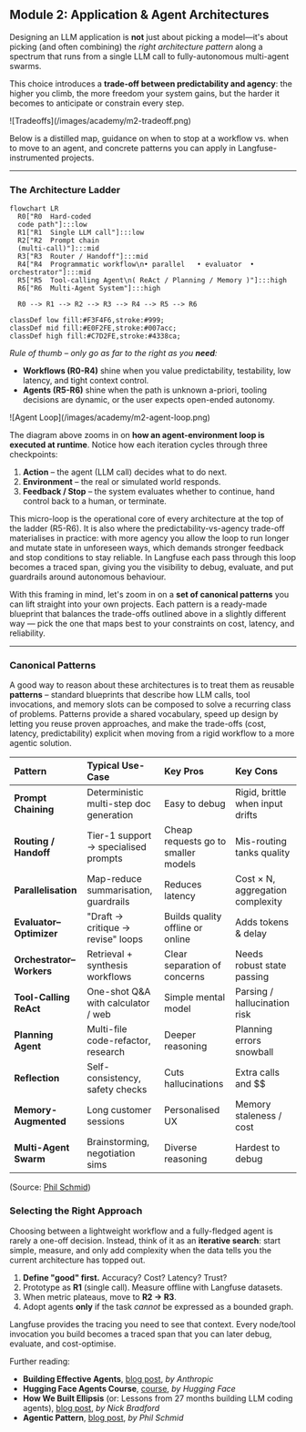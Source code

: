 ## **Module 2:** Application & Agent Architectures

Designing an LLM application is **not** just about picking a model—it's about picking (and often combining) the *right architecture pattern* along a spectrum that runs from a single LLM call to fully-autonomous multi-agent swarms.  

This choice introduces a **trade-off between predictability and agency**: the higher you climb, the more freedom your system gains, but the harder it becomes to anticipate or constrain every step.

<Frame className="my-10" fullWidth>
![Tradeoffs](/images/academy/m2-tradeoff.png)
</Frame>

Below is a distilled map, guidance on when to stop at a workflow vs. when to move to an agent, and concrete patterns you can apply in Langfuse-instrumented projects.

---

### The Architecture Ladder

```mermaid
flowchart LR
  R0["R0  Hard-coded
  code path"]:::low
  R1["R1  Single LLM call"]:::low
  R2["R2  Prompt chain
  (multi-call)"]:::mid
  R3["R3  Router / Handoff"]:::mid
  R4["R4  Programmatic workflow\n• parallel   • evaluator  • orchestrator"]:::mid
  R5["R5  Tool-calling Agent\n( ReAct / Planning / Memory )"]:::high
  R6["R6  Multi-Agent System"]:::high

  R0 --> R1 --> R2 --> R3 --> R4 --> R5 --> R6

classDef low fill:#F3F4F6,stroke:#999;
classDef mid fill:#E0F2FE,stroke:#007acc;
classDef high fill:#C7D2FE,stroke:#4338ca;
```

*Rule of thumb – only go as far to the right as you **need**:*

* **Workflows (R0-R4)** shine when you value predictability, testability, low latency, and tight context control.
* **Agents (R5-R6)** shine when the path is unknown a-priori, tooling decisions are dynamic, or the user expects open-ended autonomy.

<Frame className="my-10" fullWidth>
![Agent Loop](/images/academy/m2-agent-loop.png)
</Frame>

The diagram above zooms in on **how an agent-environment loop is executed at runtime**. Notice how each iteration cycles through three checkpoints:
1. **Action** – the agent (LLM call) decides what to do next.
2. **Environment** – the real or simulated world responds.
3. **Feedback / Stop** – the system evaluates whether to continue, hand control back to a human, or terminate.

This micro-loop is the operational core of every architecture at the top of the ladder (R5-R6). It is also where the predictability-vs-agency trade-off materialises in practice: with more agency you allow the loop to run longer and mutate state in unforeseen ways, which demands stronger feedback and stop conditions to stay reliable. In Langfuse each pass through this loop becomes a traced span, giving you the visibility to debug, evaluate, and put guardrails around autonomous behaviour.

With this framing in mind, let's zoom in on a **set of canonical patterns** you can lift straight into your own projects. Each pattern is a ready-made blueprint that balances the trade-offs outlined above in a slightly different way — pick the one that maps best to your constraints on cost, latency, and reliability.

---

### Canonical Patterns

A good way to reason about these architectures is to treat them as reusable **patterns** – standard blueprints that describe how LLM calls, tool invocations, and memory slots can be composed to solve a recurring class of problems. Patterns provide a shared vocabulary, speed up design by letting you reuse proven approaches, and make the trade-offs (cost, latency, predictability) explicit when moving from a rigid workflow to a more agentic solution.

| Pattern | Typical Use-Case | Key Pros | Key Cons |
| :-- | :-- | :-- | :-- |
| **Prompt Chaining** | Deterministic multi-step doc generation | Easy to debug | Rigid, brittle when input drifts |
| **Routing / Handoff** | Tier-1 support → specialised prompts | Cheap requests go to smaller models | Mis-routing tanks quality |
| **Parallelisation** | Map-reduce summarisation, guardrails | Reduces latency | Cost × N, aggregation complexity |
| **Evaluator–Optimizer** | "Draft → critique → revise" loops | Builds quality offline or online | Adds tokens & delay |
| **Orchestrator–Workers** | Retrieval + synthesis workflows | Clear separation of concerns | Needs robust state passing |
| **Tool-Calling ReAct** | One-shot Q&A with calculator / web | Simple mental model | Parsing / hallucination risk |
| **Planning Agent** | Multi-file code-refactor, research | Deeper reasoning | Planning errors snowball |
| **Reflection** | Self-consistency, safety checks | Cuts hallucinations | Extra calls and $$ |
| **Memory-Augmented** | Long customer sessions | Personalised UX | Memory staleness / cost |
| **Multi-Agent Swarm** | Brainstorming, negotiation sims | Diverse reasoning | Hardest to debug |

(Source: [Phil Schmid](https://www.philschmid.de/agentic-pattern))

### Selecting the Right Approach

Choosing between a lightweight workflow and a fully-fledged agent is rarely a one-off decision. Instead, think of it as an **iterative search**: start simple, measure, and only add complexity when the data tells you the current architecture has topped out.

1. **Define "good" first.** Accuracy? Cost? Latency? Trust?  
2. Prototype as **R1** (single call). Measure offline with Langfuse datasets.  
3. When metric plateaus, move to **R2 → R3**.  
4. Adopt agents **only** if the task *cannot* be expressed as a bounded graph.

Langfuse provides the tracing you need to see that context. Every node/tool invocation you build becomes a traced span that you can later debug, evaluate, and cost-optimise.

<Callout type="info" emoji="📚">
Further reading:

- **Building Effective Agents**, [blog post](https://www.anthropic.com/research/building-effective-agents), _by Anthropic_
- **Hugging Face Agents Course**, [course](https://huggingface.co/agents-course), _by Hugging Face_
- **How We Built Ellipsis** (or: Lessons from 27 months building LLM coding agents), [blog post](https://www.ellipsis.dev/blog/how-we-built-ellipsis), _by Nick Bradford_
- **Agentic Pattern**, [blog post](https://www.philschmid.de/agentic-pattern), _by Phil Schmid_

</Callout>